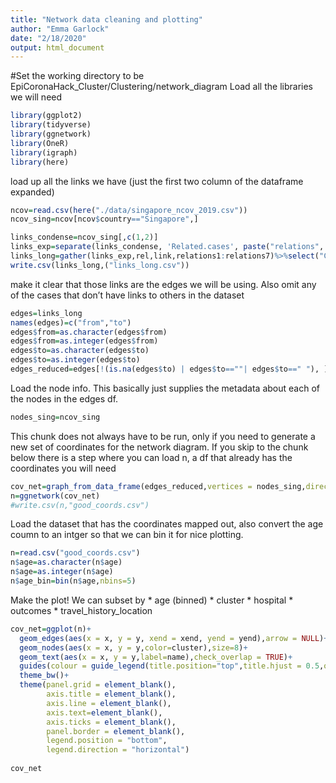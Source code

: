 ```yaml
---
title: "Network data cleaning and plotting"
author: "Emma Garlock"
date: "2/18/2020"
output: html_document
---
```


#Set the working directory to be EpiCoronaHack_Cluster/Clustering/network_diagram
Load all the libraries we will need 
```r
library(ggplot2)
library(tidyverse)
library(ggnetwork)
library(OneR)
library(igraph)
library(here)
```

load up all the links we have (just the first two column of the dataframe expanded)
```r
ncov=read.csv(here("./data/singapore_ncov_2019.csv"))
ncov_sing=ncov[ncov$country=="Singapore",]

```
```r
links_condense=ncov_sing[,c(1,2)]
links_exp=separate(links_condense, 'Related.cases', paste("relations", 1:7, sep=""), sep=",", extra="drop")
links_long=gather(links_exp,rel,link,relations1:relations7)%>%select("CaseID","link")
write.csv(links_long,("links_long.csv"))
```
make it clear that those links are the edges we will be using. Also omit any of the cases that don't have  links to others in the dataset 
```r
edges=links_long
names(edges)=c("from","to")
edges$from=as.character(edges$from)
edges$from=as.integer(edges$from)
edges$to=as.character(edges$to)
edges$to=as.integer(edges$to)
edges_reduced=edges[!(is.na(edges$to) | edges$to==""| edges$to==" "), ]
```

Load the node info. This basically just supplies the metadata about each of the nodes in the edges df. 
```r
nodes_sing=ncov_sing
```
This chunk does not always have to be run, only if you need to generate a new set of coordinates for the network diagram. If you skip to the chunk below there is a step where you can load n, a df that already has the coordinates you will need 
```r
cov_net=graph_from_data_frame(edges_reduced,vertices = nodes_sing,directed=TRUE)
n=ggnetwork(cov_net)
#write.csv(n,"good_coords.csv")
```

Load the dataset that has the coordinates mapped out, also convert the age coumn to an intger so that we can bin it for nice plotting.
```r
n=read.csv("good_coords.csv")
n$age=as.character(n$age)
n$age=as.integer(n$age)
n$age_bin=bin(n$age,nbins=5)
```
Make the plot! 
We can subset by 
* age (binned)
* cluster 
* hospital 
* outcomes 
* travel_history_location 
```r

cov_net=ggplot(n)+
  geom_edges(aes(x = x, y = y, xend = xend, yend = yend),arrow = NULL)+
  geom_nodes(aes(x = x, y = y,color=cluster),size=8)+
  geom_text(aes(x = x, y = y,label=name),check_overlap = TRUE)+
  guides(colour = guide_legend(title.position="top",title.hjust = 0.5,override.aes = list(size=3)))+
  theme_bw()+
  theme(panel.grid = element_blank(),
        axis.title = element_blank(),
        axis.line = element_blank(),
        axis.text=element_blank(),
        axis.ticks = element_blank(),
        panel.border = element_blank(),
        legend.position = "bottom",
        legend.direction = "horizontal")
 
cov_net

```




